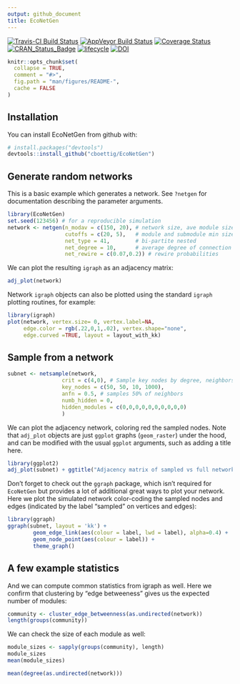 ```yaml
---
output: github_document
title: EcoNetGen
---
```


[![Travis-CI Build Status](https://travis-ci.org/cboettig/EcoNetGen.svg?branch=master)](https://travis-ci.org/cboettig/EcoNetGen)
[![AppVeyor Build Status](https://ci.appveyor.com/api/projects/status/github/cboettig/EcoNetGen?branch=master&svg=true)](https://ci.appveyor.com/project/cboettig/EcoNetGen)
[![Coverage Status](https://img.shields.io/codecov/c/github/cboettig/EcoNetGen/master.svg)](https://codecov.io/github/cboettig/EcoNetGen?branch=master)
[![CRAN_Status_Badge](http://www.r-pkg.org/badges/version/EcoNetGen)](https://cran.r-project.org/package=EcoNetGen)
[![lifecycle](https://img.shields.io/badge/lifecycle-maturing-blue.svg)](https://www.tidyverse.org/lifecycle/#maturing)
[![DOI](https://zenodo.org/badge/116610054.svg)](https://zenodo.org/badge/latestdoi/116610054)


<!-- README.md is generated from README.Rmd. Please edit that file -->

```r
knitr::opts_chunk$set(
  collapse = TRUE,
  comment = "#>",
  fig.path = "man/figures/README-",
  cache = FALSE
)
```



## Installation

You can install EcoNetGen from github with:

```r
# install.packages("devtools")
devtools::install_github("cboettig/EcoNetGen")
```

## Generate random networks

This is a basic example which generates a network. See `?netgen` for documentation describing the parameter arguments.  

```r
library(EcoNetGen)
set.seed(123456) # for a reproducible simulation
network <- netgen(n_modav = c(150, 20), # network size, ave module size
                  cutoffs = c(20, 5),   # module and submodule min sizes
                  net_type = 41,        # bi-partite nested
                  net_degree = 10,      # average degree of connection
                  net_rewire = c(0.07,0.2)) # rewire probabilities
```

We can plot the resulting `igraph` as an adjacency matrix:

```r
adj_plot(network)
```

Network `igraph` objects can also be plotted using the standard `igraph` plotting routines, for example:

```r
library(igraph)
plot(network, vertex.size= 0, vertex.label=NA, 
     edge.color = rgb(.22,0,1,.02), vertex.shape="none", 
     edge.curved =TRUE, layout = layout_with_kk)
```

## Sample from a network

```r
subnet <- netsample(network,
                 crit = c(4,0), # Sample key nodes by degree, neighbors randomly
                 key_nodes = c(50, 50, 10, 1000),
                 anfn = 0.5, # samples 50% of neighbors
                 numb_hidden = 0,
                 hidden_modules = c(0,0,0,0,0,0,0,0,0,0)
                 )
```

We can plot the adjacency network, coloring red the sampled nodes.  Note that `adj_plot` objects are just `ggplot` graphs (`geom_raster`) under the hood, and can be modified with the usual `ggplot` arguments, such as adding a title here. 

```r
library(ggplot2)
adj_plot(subnet) + ggtitle("Adjacency matrix of sampled vs full network")
```


Don't forget to check out the `ggraph` package, which isn't required for `EcoNetGen` but provides a lot of additional great ways to plot your network.  Here we plot the simulated network color-coding the sampled nodes and edges (indicated by the label "sampled" on vertices and edges):

```r
library(ggraph)
ggraph(subnet, layout = 'kk') +
        geom_edge_link(aes(colour = label, lwd = label), alpha=0.4) +
        geom_node_point(aes(colour = label)) +
        theme_graph()
```



## A few example statistics


And we can compute common statistics from igraph as well.  Here we confirm that clustering by "edge betweeness" gives us the expected number of modules:

```r
community <- cluster_edge_betweenness(as.undirected(network))
length(groups(community))
```

We can check the size of each module as well:

```r
module_sizes <- sapply(groups(community), length)
module_sizes
mean(module_sizes)
```


```r
mean(degree(as.undirected(network)))
```
